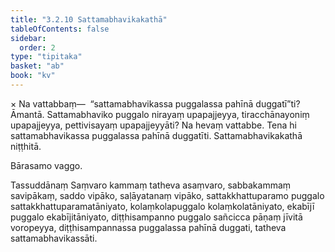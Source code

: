 ```yaml
---
title: "3.2.10 Sattamabhavikakathā"
tableOfContents: false
sidebar:
  order: 2
type: "tipitaka"
basket: "ab"
book: "kv"
---
```



<DynamicBreadcrumb />

<Division number="653" book="kv">

<Paragraph number="2135" book="kv">
× Na vattabbaṃ—  “sattamabhavikassa puggalassa pahīnā duggatī”ti? Āmantā. Sattamabhaviko puggalo nirayaṃ upapajjeyya, tiracchānayoniṃ upapajjeyya, pettivisayaṃ upapajjeyyāti? Na hevaṃ vattabbe. Tena hi sattamabhavikassa puggalassa pahīnā duggatīti.

</Paragraph>
</Division>

<Paragraph number="2136" type="center" book="kv">
Sattamabhavikakathā niṭṭhitā.

  
Bārasamo vaggo.



</Paragraph>

<Paragraph number="2137" type="center" book="kv">
Tassuddānaṃ


</Paragraph>

<Paragraph number="2138" book="kv">
Saṃvaro kammaṃ tatheva asaṃvaro, sabbakammaṃ savipākaṃ, saddo vipāko, saḷāyatanaṃ vipāko, sattakkhattuparamo puggalo sattakkhattuparamatāniyato, kolaṃkolapuggalo kolaṃkolatāniyato, ekabījī puggalo ekabījitāniyato, diṭṭhisampanno puggalo sañcicca pāṇaṃ jīvitā voropeyya, diṭṭhisampannassa puggalassa pahīnā duggati, tatheva sattamabhavikassāti.
</Paragraph>